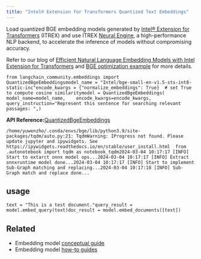 ```yaml
---
title: "Intel® Extension for Transformers Quantized Text Embeddings"
---
```


Load quantized BGE embedding models generated by [Intel® Extension for Transformers](https://github.com/intel/intel-extension-for-transformers) (ITREX) and use ITREX [Neural Engine](https://github.com/intel/intel-extension-for-transformers/blob/main/intel_extension_for_transformers/llm/runtime/deprecated/oss/Installation.md), a high-performance NLP backend, to accelerate the inference of models without compromising accuracy.

Refer to our blog of [Efficient Natural Language Embedding Models with Intel Extension for Transformers](https://medium.com/intel-analytics-software/efficient-natural-language-embedding-models-with-intel-extension-for-transformers-2b6fcd0f8f34) and [BGE optimization example](https://github.com/intel/intel-extension-for-transformers/tree/main/examples/huggingface/pytorch/text-embedding/deployment/mteb/bge) for more details.

```
from langchain_community.embeddings import QuantizedBgeEmbeddingsmodel_name = "Intel/bge-small-en-v1.5-sts-int8-static-inc"encode_kwargs = {"normalize_embeddings": True}  # set True to compute cosine similaritymodel = QuantizedBgeEmbeddings(    model_name=model_name,    encode_kwargs=encode_kwargs,    query_instruction="Represent this sentence for searching relevant passages: ",)
```

**API Reference:**[QuantizedBgeEmbeddings](https://python.langchain.com/api_reference/community/embeddings/langchain_community.embeddings.itrex.QuantizedBgeEmbeddings.html)

```
/home/yuwenzho/.conda/envs/bge/lib/python3.9/site-packages/tqdm/auto.py:21: TqdmWarning: IProgress not found. Please update jupyter and ipywidgets. See https://ipywidgets.readthedocs.io/en/stable/user_install.html  from .autonotebook import tqdm as notebook_tqdm2024-03-04 10:17:17 [INFO] Start to extarct onnx model ops...2024-03-04 10:17:17 [INFO] Extract onnxruntime model done...2024-03-04 10:17:17 [INFO] Start to implement Sub-Graph matching and replacing...2024-03-04 10:17:18 [INFO] Sub-Graph match and replace done...
```

## usage

```
text = "This is a test document."query_result = model.embed_query(text)doc_result = model.embed_documents([text])
```

## Related

* Embedding model [conceptual guide](/oss/concepts/embedding_models)
* Embedding model [how-to guides](/oss/how_to/#embedding-models)

